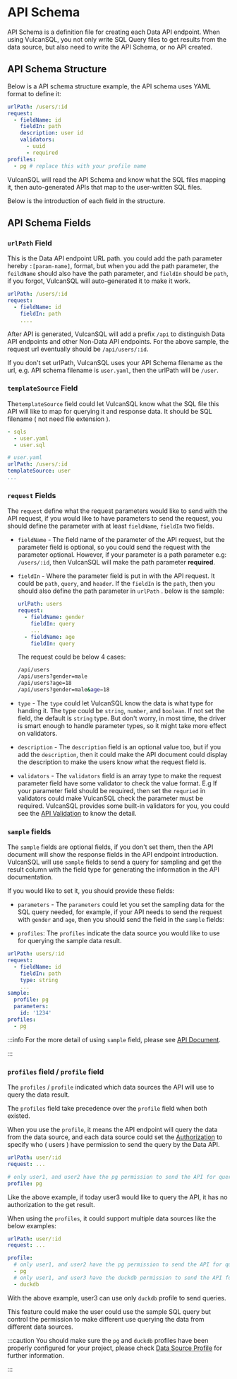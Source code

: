 # API Schema

API Schema is a definition file for creating each Data API endpoint. When using VulcanSQL, you not only write SQL Query files to get results from the data source, but also need to write the API Schema, or no API created.

## API Schema Structure

Below is a API schema structure example, the API schema uses YAML format to define it:

```yaml
urlPath: /users/:id
request:
  - fieldName: id
    fieldIn: path
    description: user id
    validators:
      - uuid
      - required
profiles:
  - pg # replace this with your profile name
```

VulcanSQL will read the API Schema and know what the SQL files mapping it, then auto-generated APIs that map to the user-written SQL files.

Below is the introduction of each field in the structure.

## API Schema Fields

### `urlPath` Field

This is the Data API endpoint URL path. you could add the path parameter hereby `:[param-name]`, format, but when you add the path parameter, the `feildName` should also have the path parameter, and `fieldIn` should be `path`, if you forgot, VulcanSQL will auto-generated it to make it work.

```yaml
urlPath: /users/:id
request:
  - fieldName: id
    fieldIn: path
    ....
```

After API is generated, VulcanSQL will add a prefix `/api` to distinguish Data API endpoints and other Non-Data API endpoints. For the above sample, the request url eventually should be `/api/users/:id`.

If you don't set urlPath, VulcanSQL uses your API Schema filename as the url, e.g. API schema filename is `user.yaml`, then the urlPath will be `/user`.

### `templateSource` Field

The`templateSource` field could let VulcanSQL know what the SQL file this API will like to map for querying it and response data. It should be SQL filename ( not need file extension ).

```yaml
- sqls
  - user.yaml
  - user.sql

# user.yaml
urlPath: /users/:id
templateSource: user
...
```

### `request` Fields

The `request` define what the request parameters would like to send with the API request, if you would like to have parameters to send the request, you should define the parameter with at least `fieldName`, `fieldIn` two fields.

- `fieldName` - The field name of the parameter of the API request, but the parameter field is optional, so you could send the request with the parameter optional. However, if your parameter is a path parameter e.g: `/users/:id`, then VulcanSQL will make the path parameter **required**.
- `fieldIn` - Where the parameter field is put in with the API request. It could be `path`, `query`, and `header`. If the `fieldIn` is the `path`, then you should also define the path parameter in `urlPath` . below is the sample:

  ```yaml
  urlPath: users
  request:
    - fieldName: gender
      fieldIn: query
      ...
    - fieldName: age
      fieldIn: query
  ```

  The request could be below 4 cases:

  ```bash
  /api/users
  /api/users?gender=male
  /api/users?age=18
  /api/users?gender=male&age=18

  ```

- `type` - The `type` could let VulcanSQL know the data is what type for handing it. The type could be `string`, `number`, and `boolean`.
  If not set the field, the default is `string` type. But don't worry, in most time, the driver is smart enough to handle parameter types, so it might take more effect on validators.
- `description` - The `description` field is an optional value too, but if you add the `description`, then it could make the API document could display the description to make the users know what the request field is.
- `validators` - The `validators` field is an array type to make the request parameter field have some validator to check the value format. E.g If your parameter field should be required, then set the `requried` in validators could make VulcanSQL check the parameter must be required. VulcanSQL provides some built-in validators for you, you could see the [API Validation](../api-validation) to know the detail.

### `sample` fields

The `sample` fields are optional fields, if you don't set them, then the API document will show the response fields in the API endpoint introduction. VulcanSQL will use `sample` fields to send a query for sampling and get the result column with the field type for generating the information in the API documentation.

If you would like to set it, you should provide these fields:

- `parameters` - The `parameters` could let you set the sampling data for the SQL query needed, for example, if your API needs to send the request with `gender` and `age`, then you should send the field in the `sample` fields:

- `profiles`: The `profiles` indicate the data source you would like to use for querying the sample data result.

```yaml
urlPath: users/:id
request:
  - fieldName: id
    fieldIn: path
    type: string
    ...
sample:
  profile: pg
  parameters:
    id: '1234'
profiles:
  - pg
```

:::info
For the more detail of using `sample` field, please see [API Document](../api-document#set-sampler).

:::

### `profiles` field / `profile` field

The `profiles` / `profile` indicated which data sources the API will use to query the data result.

The `profiles` field take precedence over the `profile` field when both existed.

When you use the `profile`, it means the API endpoint will query the data from the data source, and each data source could set the [Authorization](../access-control/authorization) to specify who ( users ) have permission to send the query by the Data API.

```yaml
urlPath: user/:id
request: ...

# only user1, and user2 have the pg permission to send the API for querying.
profile: pg
```

Like the above example, if today user3 would like to query the API, it has no authorization to the get result.

When using the `profiles`, it could support multiple data sources like the below examples:

```yaml
urlPath: user/:id
request: ...

profile:
  # only user1, and user2 have the pg permission to send the API for querying.
  - pg
  # only user1, and user3 have the duckdb permission to send the API for querying.
  - duckdb
```

With the above example, user3 can use only `duckdb` profile to send queries.

This feature could make the user could use the sample SQL query but control the permission to make different use querying the data from different data sources.

:::caution
You should make sure the `pg` and `duckdb` profiles have been properly configured for your project, please check [Data Source Profile](./data-source-profile) for further information.

:::
